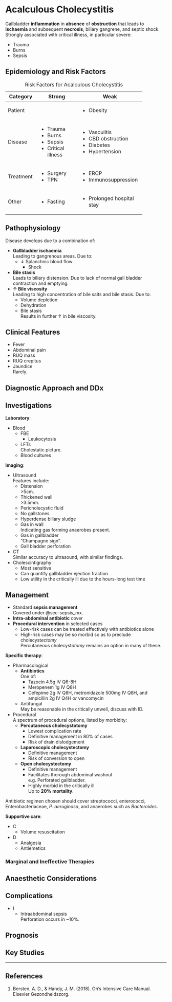 # Acalculous Cholecystitis

Gallbladder **inflammation** in **absence** of **obstruction** that leads to **ischaemia** and subsequent **necrosis**, biliary gangrene, and septic shock. Strongly associated with critical illness, in particular severe:

* Trauma
* Burns
* Sepsis


## Epidemiology and Risk Factors

: Risk Factors for Acalculous Cholecystitis

+-----------+--------------------+---------------------------+
| Category  | Strong             | Weak                      |
+===========+====================+===========================+
| Patient   |                    | * Obesity                 |
+-----------+--------------------+---------------------------+
| Disease   | * Trauma           | * Vasculitis              |
|           | * Burns            | * CBD obstruction         |
|           | * Sepsis           | * Diabetes                |
|           | * Critical illness | * Hypertension            |
+-----------+--------------------+---------------------------+
| Treatment | * Surgery          | * ERCP                    |
|           | * TPN              | * Immunosuppression       |
+-----------+--------------------+---------------------------+
| Other     | * Fasting          | * Prolonged hospital stay |
+-----------+--------------------+---------------------------+


## Pathophysiology

Disease develops due to a combination of:

* **Gallbladder ischaemia**\
Leading to gangrenous areas. Due to:
	* ↓ Splanchnic blood flow
		* Shock
* **Bile stasis**\
Leads to biliary distension. Due to lack of normal gall bladder contraction and emptying.
* **↑ Bile viscosity**\
Leading to high concentration of bile salts and bile stasis. Due to:
	* Volume depletion
	* Dehydration
	* Bile stasis\
	Results in further ↑ in bile viscosity.


## Clinical Features

* Fever
* Abdominal pain
* RUQ mass
* RUQ crepitus
* Jaundice\
Rarely.


## Diagnostic Approach and DDx


## Investigations

**Laboratory**:

* Blood
	* FBE
		* Leukocytosis
	* LFTs\
	Cholestatic picture.
	* Blood cultures

**Imaging**:

* Ultrasound\
Features include:
	* Distension\
	\>5cm.
	* Thickened wall\
	\>3.5mm.
	* Pericholecystic fluid
	* No gallstones
	* Hyperdense biliary sludge
	* Gas in wall\
	Indicating gas forming anaerobes present.
	* Gas in gallbladder\
	"Champagne sign".
	* Gall bladder perforation
* CT\
Similar accuracy to ultrasound, with similar findings.
* Cholescintigraphy\
	* Most sensitive
	* Can quantify gallbladder ejection fraction
	* Low utility in the critically ill due to the hours-long test time


## Management

:::priority
* Standard **sepsis management**\
Covered under @sec-sepsis_mx.
* **Intra-abdominal antibiotic** cover
* **Procedural intervention** in selected cases
	* Low-risk cases can be treated effectively with antibiotics alone
	* High-risk cases may be so morbid so as to preclude cholecyst*ectomy*\
	Percutaneous cholecyst*otomy* remains an option in many of these.
:::

**Specific therapy**:

* Pharmacological
	* **Antibiotics**\
	One of:
		* Tazocin 4.5g IV Q6-8H
		* Meropenem 1g IV Q8H
		* Cefepime 2g IV Q8H, metronidazole 500mg IV Q8H, and ampicillin 2g IV Q4H *or* vancomycin
	* Antifungal\
	May be reasonable in the critically unwell, discuss with ID.
* Procedural\
A spectrum of procedural options, listed by morbidity:
	* **Percutaneous cholecystotomy**
		* Lowest complication rate
		* Definitive management in 80% of cases
		* Risk of drain dislodgement
	* **Laparoscopic cholecystectomy**
		* Definitive management
		* Risk of conversion to open
	* **Open cholecystectomy**
		* Definitive management
		* Facilitates thorough abdominal washout\
		e.g. Perforated gallbladder.
		* Highly morbid in the critically ill\
		Up to **20% mortality**.

:::column-margin
Antibiotic regimen chosen should cover streptococci, enterococci, Enterobacteriaceae, *P. aeruginosa*, and anaerobes such as *Bacteroides*. 
:::

**Supportive care**:

* C
	* Volume resuscitation
* D
	* Analgesia
	* Antiemetics


### Marginal and Ineffective Therapies

## Anaesthetic Considerations

## Complications

* I
	* Intraabdominal sepsis\
	Perforation occurs in ~10%.


## Prognosis

## Key Studies


---

## References

1. Bersten, A. D., & Handy, J. M. (2018). Oh’s Intensive Care Manual. Elsevier Gezondheidszorg.